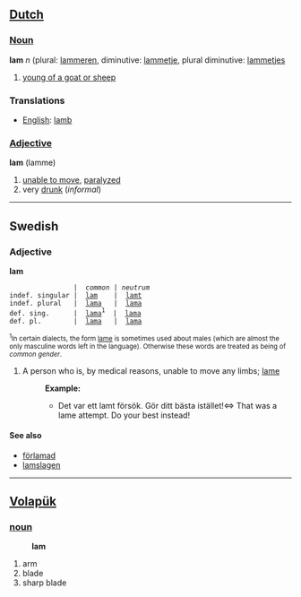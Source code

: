 == [[Dutch]] ==

=== [[Noun]] ===

'''lam''' ''n'' (plural: [[lammeren]], diminutive: [[lammetje]], plural diminutive: [[lammetjes]]

# [[young of a goat or sheep]]

=== Translations ===
*[[English]]: [[lamb]]

=== [[Adjective]] ===

'''lam''' (lamme)

# [[unable to move]], [[paralyzed]]
# very [[drunk]] (''informal'')
----
==Swedish==
===Adjective===
'''lam'''

                 |  ''common'' | ''neutrum''
 indef. singular |  [[lam]]    |  [[lamt]]
 indef. plural   |  [[lama]]   |  [[lama]]         
 def. sing.      |  [[lama]]<sup>1</sup>  |  [[lama]]
 def. pl.        |  [[lama]]   |  [[lama]]

<small><sup>1</sup>In certain dialects, the form [[lame#Swedish|lame]] is sometimes used about males (which are almost the only masculine words left in the language). Otherwise these words are treated as being of ''common gender''.</small>

#A person who is, by medical reasons, unable to move any limbs; [[lame]]
#:'''Example:'''
#:*Det var ett lamt försök. Gör ditt bästa istället!<=> That was a lame attempt. Do your best instead!

====See also====
*[[förlamad]]
*[[lamslagen]]

----
== [[Volapük]] ==
=== [[noun]] ===
:'''lam'''
# arm 
# blade 
# sharp blade
